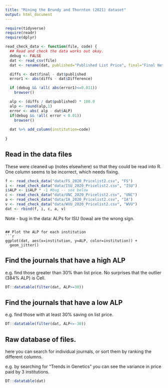```yaml
---
title: "Mining the Brundy and Thornton (2021) dataset"
output: html_document
---
```


```r
require(tidyverse)
require(readr)
require(dplyr)

read_check_data <- function(file, code) {
  ## Read and check the data works out okay.
  debug <- FALSE
  dat <- read_csv(file)
  dat <- rename(dat, published="Published List Price", final="Final Net Price")

  diffs <- dat$final - dat$published
  error1 <- abs(diffs - dat$Difference)

  if (debug && !all( abs(error1)<=0.011))
    browser()

  alp <- (diffs / dat$published) * 100.0
  alp <- round(alp,1)
  error <- abs( alp - dat$ALP)
  if(debug && !all( error < 0.01))
    browser()
  
  dat %>% add_column(institution=code)
  
}
```
 
## Read in the data files

These were cleaned up (notes elsewhere) so that they could be read
into R.  One column seems to be incorrect, which needs fixing.

```r
f <- read_check_data("data/FS_2020_Pricelist2.csv", "FS")
i <- read_check_data("data/ISU_2020_Pricelist2.csv", "ISU")
i$ALP <- i$ALP * -1 #bug -- see below
c <- read_check_data("data/UNC_2020_Pricelist2.csv", "UNC")
a <- read_check_data("data/IA_2020_Pricelist2.csv", "IA")
v <- read_check_data("data/WVU_2020_Pricelist2.csv", "WVU")
dat <- rbind(f, i, c, a, v)
```

Note - bug in the data: ALPs for ISU (Iowa) are the wrong sign.

```

## Plot the ALP for each institution
```r
ggplot(dat, aes(x=institution, y=ALP, color=institution)) +
  geom_jitter()
```

## Find the journals that have a high ALP

e.g. find those greater than 30% than list price.  No surprises that
the outlier (384% ALP) is Cell.

```r
DT::datatable(filter(dat, ALP>=30))
```


## Find the journals that have a low ALP

e.g. find those with at least 30% saving on list price.  
```r
DT::datatable(filter(dat, ALP<=-30))
```


## Raw database of files.

here you can search for individual journals, or sort them by ranking the
different columns.

e.g. by searching for "Trends in Genetics" you can see the variance in
price paid by 3 institutions.

```r
DT::datatable(dat)
```
